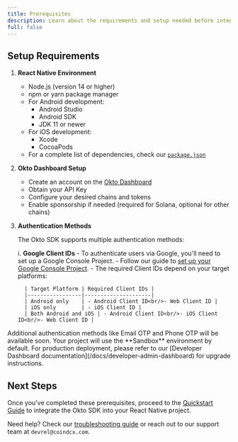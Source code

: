 ```yaml
---
title: Prerequisites
description: Learn about the requirements and setup needed before integrating the Okto SDK into your React Native app.
full: false
---
```



<AIMarkdownComponent isIndex={false} />

## Setup Requirements

1. **React Native Environment**
   - Node.js (version 14 or higher)
   - npm or yarn package manager
   - For Android development:
     - Android Studio
     - Android SDK
     - JDK 11 or newer
   - For iOS development:
     - Xcode
     - CocoaPods
   - For a complete list of dependencies, check our [`package.json`](https://github.com/okto-hq/okto-sdkv2-react-native-template-app)

2. **Okto Dashboard Setup**
   - Create an account on the [Okto Dashboard](https://dashboard.okto.tech/)
   - Obtain your API Key
   - Configure your desired chains and tokens
   - Enable sponsorship if needed (required for Solana, optional for other chains)

3. **Authentication Methods**

   The Okto SDK supports multiple authentication methods:

      i. **Google Client IDs**
         - To authenticate users via Google, you'll need to set up a Google Console Project.
         - Follow our guide to [set up your Google Console Project](/docs/react-native-sdk/authenticate-users/google-oauth/google-console-setup-android).
         - The required Client IDs depend on your target platforms:

         | Target Platform | Required Client IDs |
         |-----------------|---------------------|
         | Android only    | - Android Client ID<br/>- Web Client ID |
         | iOS only        | - iOS Client ID |
         | Both Android and iOS | - Android Client ID<br/>- iOS Client ID<br/>- Web Client ID |

<Callout type="info">
Additional authentication methods like Email OTP and Phone OTP will be available soon.
</Callout>

<Callout title="Environment Configuration">
Your project will use the **Sandbox** environment by default. For production deployment, please refer to our [Developer Dashboard documentation](/docs/developer-admin-dashboard) for upgrade instructions.
</Callout>

## Next Steps

Once you've completed these prerequisites, proceed to the [Quickstart Guide](/docs/react-native-sdk/getting-started/quickstart) to integrate the Okto SDK into your React Native project.

Need help? Check our [troubleshooting guide](/docs/react-native-sdk/troubleshooting/troubleshooting) or reach out to our support team at `devrel@coindcx.com`.





